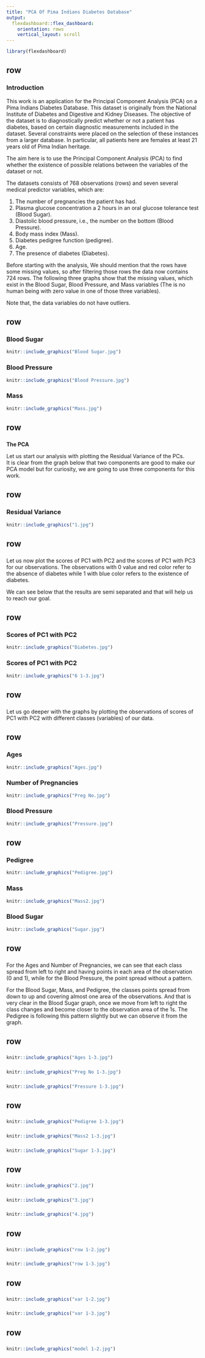 ```yaml
---
title: "PCA Of Pima Indians Diabetes Database"
output: 
  flexdashboard::flex_dashboard:
    orientation: rows
    vertical_layout: scroll
---
```


```r
library(flexdashboard)
```

row
-----------------------------------------------------------------------

### **Introduction**
This work is an application for the Principal Component Analysis (PCA) on a Pima Indians Diabetes Database. This dataset is originally from the National Institute of Diabetes and Digestive and Kidney Diseases. The objective of the dataset is to diagnostically predict whether or not a patient has diabetes, based on certain diagnostic measurements included in the dataset. Several constraints were placed on the selection of these instances from a larger database. In particular, all patients here are females at least 21 years old of Pima Indian heritage.

The aim here is to use the Principal Component Analysis (PCA) to find whether the existence of possible relations between the variables of the dataset or not.

The datasets consists of 768 observations (rows) and seven several medical predictor variables, which are:  

1. The number of pregnancies the patient has had.    
2. Plasma glucose concentration a 2 hours in an oral glucose tolerance test (Blood Sugar).  
3. Diastolic blood pressure, i.e., the number on the bottom (Blood Pressure).  
4. Body mass index (Mass).  
5. Diabetes pedigree function (pedigree).  
6. Age.  
7. The presence of diabetes (Diabetes).  

Before starting with the analysis, We should mention that the rows have some missing values, so after filtering those rows the data now contains 724 rows. The following three graphs show that the missing values, which exist in the Blood Sugar, Blood Pressure, and Mass variables (The is no human being with zero value in one of those three variables). 

Note that, the data variables do not have outliers.

row
-----------------------------------------------------------------------

### **Blood Sugar**

```r
knitr::include_graphics("Blood Sugar.jpg")

```

### **Blood Pressure**

```r
knitr::include_graphics("Blood Pressure.jpg")

```

### **Mass**

```r
knitr::include_graphics("Mass.jpg")

```

row
-----------------------------------------------------------------------

###
**The PCA**

Let us start our analysis with plotting the Residual Variance of the PCs.  
It is clear from the graph below that two components are good to make our PCA model but for curiosity, we are going to use three components for this work.

row
-----------------------------------------------------------------------

###  **Residual Variance**

```r
knitr::include_graphics("1.jpg")
```

row
-----------------------------------------------------------------------

###
Let us now plot the scores of PC1 with PC2 and the scores of PC1 with PC3 for our observations. The observations with 0 value and red color refer to the absence of diabetes while 1 with blue color refers to the existence of diabetes.  

We can see below that the results are semi separated and that will help us to reach our goal.

row
-----------------------------------------------------------------------

### **Scores of PC1 with PC2**

```r
knitr::include_graphics("Diabetes.jpg")

```

### **Scores of PC1 with PC2**

```r
knitr::include_graphics("6 1-3.jpg")

```

row
-----------------------------------------------------------------------

###
Let us go deeper with the graphs by plotting the observations of scores of PC1 with PC2 with different classes (variables) of our data.


row
-----------------------------------------------------------------------

### **Ages**

```r
knitr::include_graphics("Ages.jpg")

```

### **Number of Pregnancies**

```r
knitr::include_graphics("Preg No.jpg")

```

### **Blood Pressure**

```r
knitr::include_graphics("Pressure.jpg")

```

row
-----------------------------------------------------------------------

### **Pedigree**

```r
knitr::include_graphics("Pedigree.jpg")

```

### **Mass**

```r
knitr::include_graphics("Mass2.jpg")

```

### **Blood Sugar**

```r
knitr::include_graphics("Sugar.jpg")

```

row
-----------------------------------------------------------------------

###
For the Ages and Number of Pregnancies, we can see that each class spread from left to right and having points in each area of the observation (0 and 1), while for the Blood Pressure, the point spread without a pattern.

For the Blood Sugar, Mass, and Pedigree, the classes points spread from down to up and covering almost one area of the observations. And that is very clear in the Blood Sugar graph, once we move from left to right the class changes and become closer to the observation area of the 1s. The Pedigree is following this pattern slightly but we can observe it from the graph.





row
-----------------------------------------------------------------------

### 

```r
knitr::include_graphics("Ages 1-3.jpg")

```

### 

```r
knitr::include_graphics("Preg No 1-3.jpg")

```

### 

```r
knitr::include_graphics("Pressure 1-3.jpg")

```

row
-----------------------------------------------------------------------

### 

```r
knitr::include_graphics("Pedigree 1-3.jpg")

```

### 

```r
knitr::include_graphics("Mass2 1-3.jpg")

```

### 

```r
knitr::include_graphics("Sugar 1-3.jpg")

```


row
-----------------------------------------------------------------------

### 

```r
knitr::include_graphics("2.jpg")

```

### 

```r
knitr::include_graphics("3.jpg")

```

### 

```r
knitr::include_graphics("4.jpg")

```


row
-----------------------------------------------------------------------

### 

```r
knitr::include_graphics("row 1-2.jpg")

```

### 

```r
knitr::include_graphics("row 1-3.jpg")

```

row
-----------------------------------------------------------------------

### 

```r
knitr::include_graphics("var 1-2.jpg")

```

### 

```r
knitr::include_graphics("var 1-3.jpg")

```

row
-----------------------------------------------------------------------

### 

```r
knitr::include_graphics("model 1-2.jpg")

```


